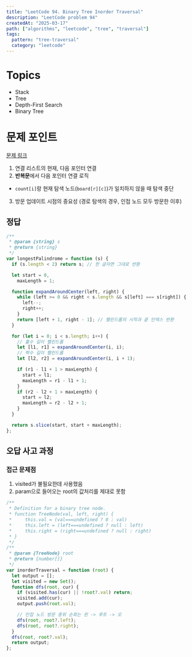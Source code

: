 ```yaml
---
title: "LeetCode 94. Binary Tree Inorder Traversal"
description: "LeetCode problem 94"
createdAt: "2025-03-17"
path: ["algorithms", "leetcode", "tree", "traversal"]
tags:
  pattern: "tree-traversal"
  category: "leetcode"
---
```


# Topics

- Stack
- Tree
- Depth-First Search
- Binary Tree

# 문제 포인트

[문제 링크](https://leetcode.com/problems/binary-tree-inorder-traversal/)

1. 연결 리스트의 현재, 다음 포인터 연결
2. **반복문**에서 다음 포인터 연결 로직

- `count[i]`랑 현재 탐색 노드(`board[r][c]`)가 일치하지 않을 때 탐색 중단

3. 방문 업데이트 시점의 중요성 (경로 탐색의 경우, 인접 노드 모두 방문한 이후)

## 정답

```js
/**
 * @param {string} s
 * @return {string}
 */
var longestPalindrome = function (s) {
  if (s.length < 2) return s; // 한 글자면 그대로 반환

  let start = 0,
    maxLength = 1;

  function expandAroundCenter(left, right) {
    while (left >= 0 && right < s.length && s[left] === s[right]) {
      left--;
      right++;
    }
    return [left + 1, right - 1]; // 팰린드롬의 시작과 끝 인덱스 반환
  }

  for (let i = 0; i < s.length; i++) {
    // 홀수 길이 팰린드롬
    let [l1, r1] = expandAroundCenter(i, i);
    // 짝수 길이 팰린드롬
    let [l2, r2] = expandAroundCenter(i, i + 1);

    if (r1 - l1 + 1 > maxLength) {
      start = l1;
      maxLength = r1 - l1 + 1;
    }
    if (r2 - l2 + 1 > maxLength) {
      start = l2;
      maxLength = r2 - l2 + 1;
    }
  }

  return s.slice(start, start + maxLength);
};
```

## 오답 사고 과정

### 접근 문제점

1. visited가 불필요한데 사용했음
2. param으로 들어오는 root의 값처리를 제대로 못함

```js
/**
 * Definition for a binary tree node.
 * function TreeNode(val, left, right) {
 *     this.val = (val===undefined ? 0 : val)
 *     this.left = (left===undefined ? null : left)
 *     this.right = (right===undefined ? null : right)
 * }
 */
/**
 * @param {TreeNode} root
 * @return {number[]}
 */
var inorderTraversal = function (root) {
  let output = [];
  let visited = new Set();
  function dfs(root, cur) {
    if (visited.has(cur) || !root?.val) return;
    visited.add(cur);
    output.push(root.val);

    // 인접 노드 방문 중위 순회는 왼 -> 루트 -> 오
    dfs(root, root?.left);
    dfs(root, root?.right);
  }
  dfs(root, root?.val);
  return output;
};
```
